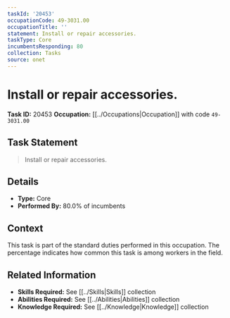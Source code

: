 ```yaml
---
taskId: '20453'
occupationCode: 49-3031.00
occupationTitle: ''
statement: Install or repair accessories.
taskType: Core
incumbentsResponding: 80
collection: Tasks
source: onet
---
```

# Install or repair accessories.

**Task ID:** 20453
**Occupation:** [[../Occupations|Occupation]] with code `49-3031.00`

## Task Statement

> Install or repair accessories.

## Details

- **Type:** Core
- **Performed By:** 80.0% of incumbents

## Context

This task is part of the standard duties performed in this occupation. The percentage indicates how common this task is among workers in the field.

## Related Information

- **Skills Required:** See [[../Skills|Skills]] collection
- **Abilities Required:** See [[../Abilities|Abilities]] collection
- **Knowledge Required:** See [[../Knowledge|Knowledge]] collection
